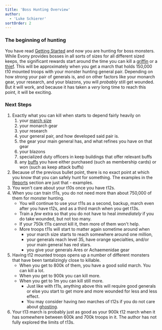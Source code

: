 ```yaml
---
title: 'Boss Hunting Overview'
author:
  - 'Luke Schierer'
sortOrder: 2
---
```


### The beginning of hunting

You have read [Getting Started][] and now you are hunting for boss monsters.
While Evony provides bosses in all sorts of sizes for all different sized
keeps, the significant rewards start around the time you can kill a [griffin][]
or a [thief][]. This will be approximately when you get a march that holds
150,000 t10 mounted troops with your monster hunting general pair. Depending
on how strong your pair of generals is, and on other factors like your monarch
gear, your research, and your blazons, you will _probably_ still get wounded.
But it will work, and because it has taken a _very_ long time to reach this
point, it will be exciting.

[thief]: https://www.evonytkrguide.com/bosses/royal_thief
[griffin]: https://www.evonytkrguide.com/bosses/griffin
[Getting Started]: ../getting_started/

### Next Steps

1. Exactly what you can kill when starts to depend fairly heavily on
   1. your [march size][]
   1. your monarch gear
   1. your research
   1. your general pair, and how developed said pair is.
   1. the gear your main general has, and what refines you have on that gear
   1. your blazons
   1. specialized duty officers in keep buildings that offer relevant buffs
   1. any [buffs][] you have either purchased (such as membership cards) or won
      (such as keep attack buffs)
1. Because of the previous bullet point, there is no exact point at which you
   know that you can safely hunt for something. The examples in the [Reports][]
   section are just that - examples.
1. You won't care about your t10s once you have t12s.
1. When you can train t11s, you do not need more than about 750,000 of them for
   monster hunting.
   - You will continue to use your t11s as a second, backup, march even after
     you have t12s, and as a third march when you get t13s.
   - Train a _few_ extra so that you do not have to heal _immediately_ if you
     do take wounded, but not too many.
   - If your 750k t11s cannot kill it, then more of them won't help.
   - More troops t11s will start to matter again sometime around when
     - your march size starts to reach somewhere around one million,
     - your generals reach level 35, have orange specialties, and/or your main general has red stars.
     - you give your generals Ares or Achaemenidae gear
1. Having t12 mounted troops opens up a number of different monsters that have
   been tantalizingly close to killable.
   - When you get to 800k of them, you have a good solid march. You can kill a lot.
   - When you get to 900k you can kill more.
   - When you get to 1m you can kill still more.
     - Just like with t11s, anything above this will require good generals or else you start to get
       more and more wounded for less and less effect.
     - You may consider having _two_ marches of t12s if you do not care about [ghosting][].
1. Your t13 march is probably just as good as your 900k t12 march when it has
   somewhere between 600k and 700k troops in it. The author has not fully
   explored the limits of t13s.

[ghosting]: ../../reference/glossary/#ghosting
[buffs]: ../../reference/glossary/#buff
[Reports]: ../reports/
[march size]: ../../reference/march_size/
